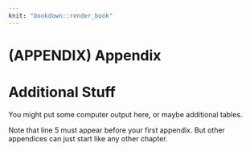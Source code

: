 ```yaml
---
knit: "bookdown::render_book"
---
```


# (APPENDIX) Appendix {-}

# Additional Stuff

You might put some computer output here, or maybe additional tables.

Note that line 5 must appear before your first appendix. But other appendices can just start like any other chapter.
